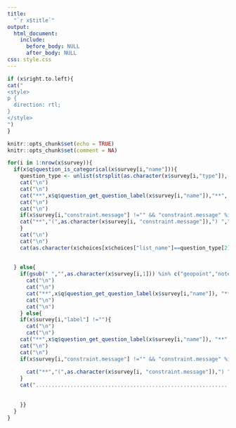 ```yaml
---
title:
  "`r x$title`"
output:
  html_document:
    include:
      before_body: NULL
      after_body: NULL
css: style.css
---
```


```r
if (x$right.to.left){
cat("
<style>
p {
  direction: rtl;
}
</style>
")
}
```

```r

knitr::opts_chunk$set(echo = TRUE)
knitr::opts_chunk$set(comment = NA)

```


```r

for(i in 1:nrow(x$survey)){
  if(x$q$question_is_categorical(x$survey[i,"name"])){
    question_type <- unlist(strsplit(as.character(x$survey[i,"type"]), split = " ")) 
    cat("\n")
    cat("\n")
    cat("**",x$q$question_get_question_label(x$survey[i,"name"]),"**", "  (",question_type[1], ")", sep = "")
    cat("\n")
    cat("\n")
    if(x$survey[i,"constraint.message"] !="" && "constraint.message" %in% names(x$survey)){
    cat("**","(",as.character(x$survey[i, "constraint.message"]),") ","**", sep = "")
    }
    cat("\n")
    cat("\n")
    cat(as.character(x$choices[x$choices["list_name"]==question_type[2],"label"]), " ",sep = "  [...]  ")
    
    
  } else{
    if(gsub(" ","",as.character(x$survey[i,1])) %in% c("geopoint","note", "begingroup", "begin_group") && x$survey[i,"label"] !=""){
      cat("\n")
      cat("\n")
      cat("**",x$q$question_get_question_label(x$survey[i,"name"]), "**", sep = "")
      cat("\n")
      cat("\n")
    } else{
    if(x$survey[i,"label"] !=""){
      cat("\n")
      cat("\n")
    cat("**",x$q$question_get_question_label(x$survey[i,"name"]), "**", "   (",as.character(x$survey[i,"type"]),")", sep = "")
    cat("\n")
    cat("\n")
    if(x$survey[i,"constraint.message"] !="" && "constraint.message" %in% names(x$survey)){
  
      cat("**","(",as.character(x$survey[i, "constraint.message"]),") ","**", sep = "")
    }
    cat("...............................................................................")
    
    
    }}
  }
}

```
